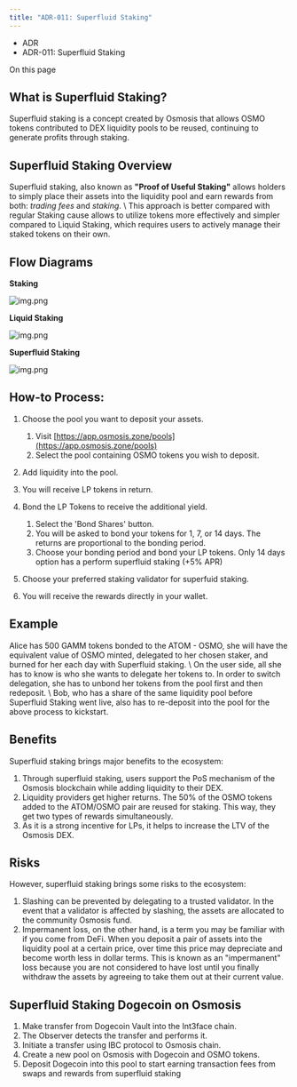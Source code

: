 ```yaml
---
title: "ADR-011: Superfluid Staking"
---
```


* ADR
* ADR-011: Superfluid Staking

On this page

## What is Superfluid Staking?[​](#what-is-superfluid-staking "Direct link to What is Superfluid Staking?")

Superfluid staking is a concept created by Osmosis that allows OSMO tokens contributed to DEX liquidity pools to be reused, continuing to generate profits through staking.

## Superfluid Staking Overview[​](#superfluid-staking-overview "Direct link to Superfluid Staking Overview")

Superfluid staking, also known as **"Proof of Useful Staking"** allows holders to simply place their assets into the liquidity pool and earn rewards from both: *trading fees* and *staking*. \ This approach is better compared with regular Staking cause allows to utilize tokens more effectively and simpler compared to Liquid Staking, which requires users to actively manage their staked tokens on their own.

## Flow Diagrams[​](#flow-diagrams "Direct link to Flow Diagrams")

**Staking**

![img.png](/docs/assets/images/staking-05aa0e6c1e0cf09debb58536767bbaf7.png)

**Liquid Staking**

![img.png](/docs/assets/images/liquid_staking-38b7da4a736cd02c4c03a7a20df26598.png)

**Superfluid Staking**

![img.png](/docs/assets/images/superfluid_staking-3d6dbc26afb9a82f307cc1c6c041b025.png)

## How-to Process:[​](#how-to-process "Direct link to How-to Process:")

1. Choose the pool you want to deposit your assets.

   1. Visit [https://app.osmosis.zone/pools](https://app.osmosis.zone/pools)
   2. Select the pool containing OSMO tokens you wish to deposit.

2. Add liquidity into the pool.

3. You will receive LP tokens in return.

4. Bond the LP Tokens to receive the additional yield.

   1. Select the 'Bond Shares' button.
   2. You will be asked to bond your tokens for 1, 7, or 14 days. The returns are proportional to the bonding period.
   3. Choose your bonding period and bond your LP tokens. Only 14 days option has a perform superfluid staking (+5% APR)

5. Choose your preferred staking validator for superfuid staking.

6. You will receive the rewards directly in your wallet.

## Example[​](#example "Direct link to Example")

Alice has 500 GAMM tokens bonded to the ATOM - OSMO, she will have the equivalent value of OSMO minted, delegated to her chosen staker, and burned for her each day with Superfluid staking. \ On the user side, all she has to know is who she wants to delegate her tokens to. In order to switch delegation, she has to unbond her tokens from the pool first and then redeposit. \ Bob, who has a share of the same liquidity pool before Superfluid Staking went live, also has to re-deposit into the pool for the above process to kickstart.

## Benefits[​](#benefits "Direct link to Benefits")

Superfluid staking brings major benefits to the ecosystem:

1. Through superfluid staking, users support the PoS mechanism of the Osmosis blockchain while adding liquidity to their DEX.
2. Liquidity providers get higher returns. The 50% of the OSMO tokens added to the ATOM/OSMO pair are reused for staking. This way, they get two types of rewards simultaneously.
3. As it is a strong incentive for LPs, it helps to increase the LTV of the Osmosis DEX.

## Risks[​](#risks "Direct link to Risks")

However, superfluid staking brings some risks to the ecosystem:

1. Slashing can be prevented by delegating to a trusted validator. In the event that a validator is affected by slashing, the assets are allocated to the community Osmosis fund.
2. Impermanent loss, on the other hand, is a term you may be familiar with if you come from DeFi. When you deposit a pair of assets into the liquidity pool at a certain price, over time this price may depreciate and become worth less in dollar terms. This is known as an "impermanent" loss because you are not considered to have lost until you finally withdraw the assets by agreeing to take them out at their current value.

## Superfluid Staking Dogecoin on Osmosis[​](#superfluid-staking-dogecoin-on-osmosis "Direct link to Superfluid Staking Dogecoin on Osmosis")

1. Make transfer from Dogecoin Vault into the Int3face chain.
2. The Observer detects the transfer and performs it.
3. Initiate a transfer using IBC protocol to Osmosis chain.
4. Create a new pool on Osmosis with Dogecoin and OSMO tokens.
5. Deposit Dogecoin into this pool to start earning transaction fees from swaps and rewards from superfluid staking
